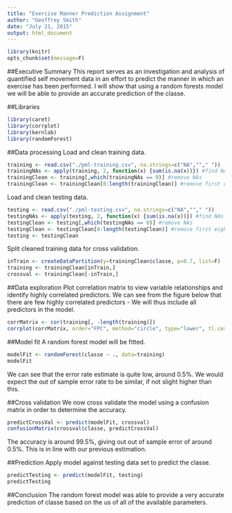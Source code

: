 ```yaml
---
title: "Exercise Manner Prediction Assignment"
author: "Geoffrey Smith"
date: "July 21, 2015"
output: html_document
---
```


```r
library(knitr)
opts_chunk$set(message=F)
```

##Executive Summary
This report serves as an investigation and analysis of quantified self movement data in an effort to predict the manner in which an exercise has been performed. I will show that using a random forests model we will be able to provide an accurate prediction of the classe.

##Libraries
```r
library(caret)
library(corrplot)
library(kernlab)
library(randomForest)
```

##Data processing
Load and clean training data.

```r
training <- read.csv("./pml-training.csv", na.strings=c("NA",""," "))
trainingNAs <- apply(training, 2, function(x) {sum(is.na(x))}) #find NAs
trainingClean <- training[,which(trainingNAs == 0)] #remove NAs
trainingClean <- trainingClean[8:length(trainingClean)] #remove first eight identifier columns
```

Load and clean testing data.
```r
testing <- read.csv("./pml-testing.csv", na.strings=c("NA",""," "))
testingNAs <- apply(testing, 2, function(x) {sum(is.na(x))}) #find NAs
testingClean <- testing[,which(testingNAs == 0)] #remove NAs
testingClean <- testingClean[8:length(testingClean)] #remove first eight identifier columns
testing <- testingClean

```

Split cleaned training data for cross validation.

```r
inTrain <- createDataPartition(y=trainingClean$classe, p=0.7, list=F)
training <- trainingClean[inTrain,]
crossval <- trainingClean[-inTrain,]
```

##Data exploration
Plot correlation matrix to view variable relationships and identify highly correlated predictors.
We can see from the figure below that there are few highly correlated predictors - We will thus include all predictors in the model.

```r
corrMatrix <- cor(training[, -length(training)])
corrplot(corrMatrix, order="FPC", method="circle", type="lower", tl.cex=0.8, tl.col=rgb(0,0,0))
```

##Model fit
A random forest model will be fitted.

```r
modelFit <- randomForest(classe ~ ., data=training)
modelFit
```

We can see that the error rate estimate is quite low, around 0.5%.
We would expect the out of sample error rate to be similar, if not slight higher than this.

##Cross validation
We now cross validate the model using a confusion matrix in order to determine the accuracy.

```r
predictCrossVal <- predict(modelFit, crossval)
confusionMatrix(crossval$classe, predictCrossVal)
```

The accuracy is around 99.5%, giving out out of sample error of around 0.5%.
This is in line with our previous estimation.

##Prediction
Apply model against testing data set to predict the classe.

```r
predictTesting <- predict(modelFit, testing)
predictTesting
```

##Conclusion
The random forest model was able to provide a very accurate prediction of classe based on the us of all of the available parameters.